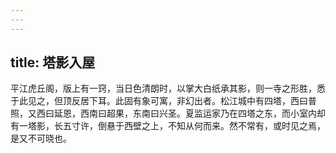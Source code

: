 ```yaml
---
---
---
```

title: 塔影入屋
---




平江虎丘阁，版上有一窍，当日色清朗时，以掌大白纸承其影，则一寺之形胜，悉于此见之，但顶反居下耳。此固有象可寓，非幻出者。松江城中有四塔，西曰普照，又西曰延恩，西南曰超果，东南曰兴圣。夏监运家乃在四塔之东，而小室内却有一塔影，长五寸许，倒悬于西壁之上，不知从何而来。然不常有，或时见之焉，是又不可晓也。